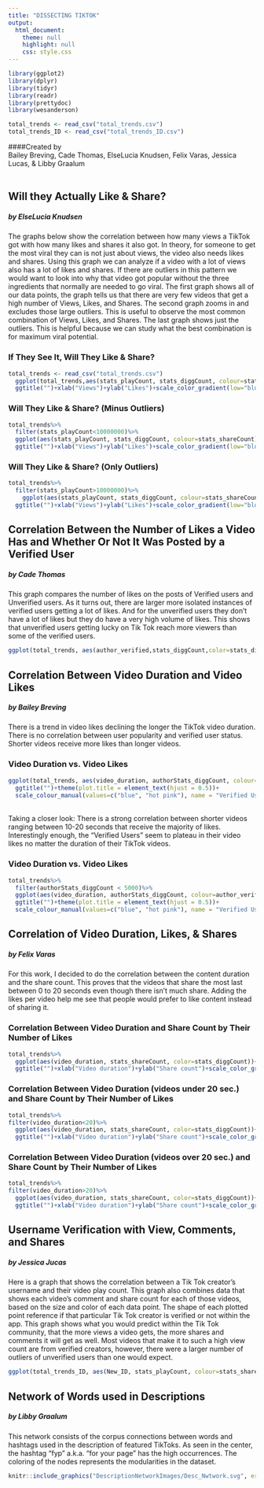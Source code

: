 ```yaml
---
title: "DISSECTING TIKTOK"
output:
  html_document:
    theme: null
    highlight: null
    css: style.css
---
```


```r
library(ggplot2)
library(dplyr)
library(tidyr)
library(readr)
library(prettydoc)
library(wesanderson)

total_trends <- read_csv("total_trends.csv")
total_trends_ID <- read_csv("total_trends_ID.csv")
```

####Created by<br>Bailey Breving, Cade Thomas, ElseLucia Knudsen, Felix Varas, Jessica Lucas, & Libby Graalum<br><br>


## Will they Actually Like & Share?

##### by ElseLucia Knudsen

The graphs below show the correlation between how many views a TikTok got with how many likes and shares it also got. In theory, for someone to get the most viral they can is not just about views, the video also needs likes and shares. Using this graph we can analyze if a video with a lot of views also has a lot of likes and shares. If there are outliers in this pattern we would want to look into why that video got popular without the three ingredients that normally are needed to go viral. The first graph shows all of our data points, the graph tells us that there are very few videos that get a high number of Views, Likes, and Shares. The second graph zooms in and excludes those large outliers. This is useful to observe the most common combination of Views, Likes, and Shares. The last graph shows just the outliers. This is helpful because we can study what the best combination is for maximum viral potential.    

### If They See It, Will They Like & Share?
```r
total_trends <- read_csv("total_trends.csv")
  ggplot(total_trends,aes(stats_playCount, stats_diggCount, colour=stats_shareCount))+geom_point()+
  ggtitle("")+xlab("Views")+ylab("Likes")+scale_color_gradient(low="blue", high="hot pink", name = "Shares")
```

### Will They Like & Share? (Minus Outliers)

```r
total_trends%>%
  filter(stats_playCount<10000000)%>%
  ggplot(aes(stats_playCount, stats_diggCount, colour=stats_shareCount))+geom_point()+
  ggtitle("")+xlab("Views")+ylab("Likes")+scale_color_gradient(low="blue", high="hot pink", name = "Shares")
```

### Will They Like & Share? (Only Outliers)

```r
total_trends%>%
  filter(stats_playCount>10000000)%>%
    ggplot(aes(stats_playCount, stats_diggCount, colour=stats_shareCount))+geom_point()+
  ggtitle("")+xlab("Views")+ylab("Likes")+scale_color_gradient(low="blue", high="hot pink", name = "Shares")

```

## Correlation Between the Number of Likes a Video Has and Whether Or Not It Was Posted by a Verified User
##### by Cade Thomas

This graph compares the number of likes on the posts of Verified users and Unverified users. As it turns out, there are larger more isolated instances of verified users getting a lot of likes. And for the unverified users they don't have a lot of likes but they do have a very high volume of likes. This shows that unverified users getting lucky on Tik Tok reach more viewers than some of the verified users.

```r
ggplot(total_trends, aes(author_verified,stats_diggCount,color=stats_diggCount)) + geom_jitter()+scale_color_gradient(low="blue", high="hot pink", name = "# of Likes")+labs(title="", x="Author", y="Likes")
```


## Correlation Between Video Duration and Video Likes

##### by Bailey Breving

There is a trend in video likes declining the longer the TikTok video duration. There is no correlation between user popularity and verified user status. Shorter videos receive more likes than longer videos.

### Video Duration vs. Video Likes

```r
ggplot(total_trends, aes(video_duration, authorStats_diggCount, colour=author_verified))+geom_jitter()+xlab("Video Duration")+ylab("Video Likes")+
  ggtitle("")+theme(plot.title = element_text(hjust = 0.5))+
  scale_colour_manual(values=c("blue", "hot pink"), name = "Verified User Status", labels = c("Non-Verified", "Verified"))
```

<br>Taking a closer look: There is a strong correlation between shorter videos ranging between 10-20 seconds that receive the majority of likes. Interestingly enough, the “Verified Users” seem to plateau in their video likes no matter the duration of their TikTok videos. 

### Video Duration vs. Video Likes

```r
total_trends%>%
  filter(authorStats_diggCount < 5000)%>%
  ggplot(aes(video_duration, authorStats_diggCount, colour=author_verified))+geom_jitter()+xlab("Video Duration")+ylab("Video Likes")+
  ggtitle("")+theme(plot.title = element_text(hjust = 0.5))+
  scale_colour_manual(values=c("blue", "hot pink"), name = "Verified User Status", labels = c("Non-Verified", "Verified"))
```



## Correlation of Video Duration, Likes, & Shares
##### by Felix Varas

For this work, I decided to do the correlation between the content duration and the share count. This proves that the videos that share the most last between 0 to 20 seconds even though there isn't much share. Adding the likes per video help me see that people would prefer to like content instead of sharing it.

### Correlation Between Video Duration and Share Count by Their Number of Likes

```r
total_trends%>%
  ggplot(aes(video_duration, stats_shareCount, color=stats_diggCount))+geom_jitter()+
  ggtitle("")+xlab("Video duration")+ylab("Share count")+scale_color_gradient(low="blue", high="hot pink", name = "Likes per video")
```

### Correlation Between Video Duration (videos under 20 sec.) and Share Count by Their Number of Likes

```r
total_trends%>%
filter(video_duration<20)%>%
  ggplot(aes(video_duration, stats_shareCount, color=stats_diggCount))+geom_jitter()+
  ggtitle("")+xlab("Video duration")+ylab("Share count")+scale_color_gradient(low="blue", high="hot pink", name = "Likes per video")
```

### Correlation Between Video Duration (videos over 20 sec.) and Share Count by Their Number of Likes

```r
total_trends%>%
filter(video_duration>20)%>%
  ggplot(aes(video_duration, stats_shareCount, color=stats_diggCount))+geom_jitter()+
  ggtitle("")+xlab("Video duration")+ylab("Share count")+scale_color_gradient(low="blue", high="hot pink", name = "Likes per video")

```

## Username Verification with View, Comments, and Shares 

##### by Jessica Jucas

Here is a graph that shows the correlation between a Tik Tok creator's username and their video play count. This graph also combines data that shows each video's comment and share count for each of those videos, based on the size and color of each data point. The shape of each plotted point reference if that particular Tik Tok creator is verified or not within the app. This graph shows what you would predict within the Tik Tok community, that the more views a video gets, the more shares and comments it will get as well. Most videos that make it to such a high view count are from verified creators, however, there were a larger number of outliers of unverified users than one would expect.  

```r
ggplot(total_trends_ID, aes(New_ID, stats_playCount, colour=stats_shareCount, size=stats_commentCount, shape=author_verified))+geom_jitter()+ ggtitle("")+xlab("Creator Nickname")+ylab("Video Play Count")+scale_color_gradient(low="blue", high="hot pink", name="Share Count")+scale_size_continuous(name="Comment Count")+scale_shape_discrete(name="Author Verification")

```

## Network of Words used in Descriptions

##### by Libby Graalum

This network consists of the corpus connections between words and hashtags used in the description of featured TikToks. As seen in the center, the hashtag "fyp" a.k.a. "for your page" has the high occurrences. The coloring of the nodes represents the modularities in the dataset.

```r
knitr::include_graphics("DescriptionNetworkImages/Desc_Nwtwork.svg", error = FALSE)
```

<br><br><br><br><br>

